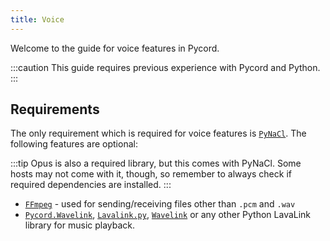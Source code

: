 ```yaml
---
title: Voice
---
```


Welcome to the guide for voice features in Pycord.

:::caution
This guide requires previous experience with Pycord and Python.
:::

## Requirements

The only requirement which is required for voice features is [`PyNaCl`](https://pypi.org/project/PyNaCl/).
The following features are optional:

:::tip
Opus is also a required library, but this comes with PyNaCl.
Some hosts may not come with it, though, so remember to always check if required dependencies are installed.
:::

- [`FFmpeg`](https://ffmpeg.org) - used for sending/receiving files other than `.pcm` and `.wav`
- [`Pycord.Wavelink`](https://github.com/Pycord-Development/Pycord.Wavelink),
[`Lavalink.py`](https://github.com/Devoxin/Lavalink.py),
[`Wavelink`](https://github.com/PythonistaGuild/Wavelink) or any other Python LavaLink library for music playback.
